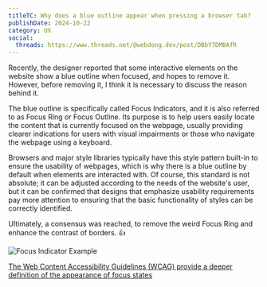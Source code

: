 ```yaml
---
titleTC: Why does a blue outline appear when pressing a browser tab?
publishDate: 2024-10-22
category: UX
social:
  threads: https://www.threads.net/@webdong.dev/post/DBbY7DMBAfR
---
```


Recently, the designer reported that some interactive elements on the website show a blue outline when focused, and hopes to remove it. However, before removing it, I think it is necessary to discuss the reason behind it.

The blue outline is specifically called Focus Indicators, and it is also referred to as Focus Ring or Focus Outline. Its purpose is to help users easily locate the content that is currently focused on the webpage, usually providing clearer indications for users with visual impairments or those who navigate the webpage using a keyboard.

Browsers and major style libraries typically have this style pattern built-in to ensure the usability of webpages, which is why there is a blue outline by default when elements are interacted with. Of course, this standard is not absolute; it can be adjusted according to the needs of the website's user, but it can be confirmed that designs that emphasize usability requirements pay more attention to ensuring that the basic functionality of styles can be correctly identified.

Ultimately, a consensus was reached, to remove the weird Focus Ring and enhance the contrast of borders. 👍

![Focus Indicator Example](focus-indicator.webp)

[The Web Content Accessibility Guidelines (WCAG) provide a deeper definition of the appearance of focus states](https://www.w3.org/WAI/WCAG22/Understanding/focus-appearance.html)
